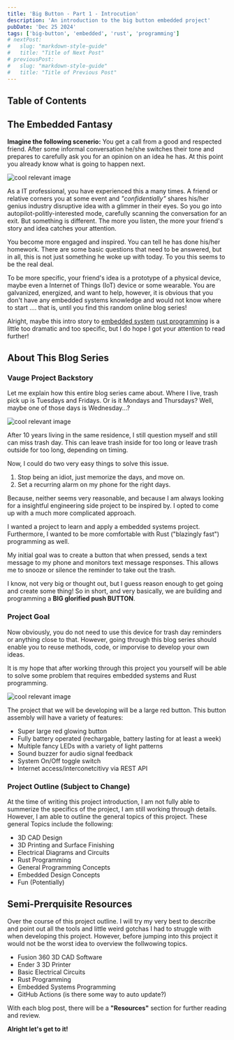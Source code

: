 ```yaml
---
title: 'Big Button - Part 1 - Introcution'
description: 'An introduction to the big button embedded project'
pubDate: 'Dec 25 2024'
tags: ['big-button', 'embedded', 'rust', 'programming']
# nextPost: 
#   slug: "markdown-style-guide"
#   title: "Title of Next Post"
# previousPost:
#   slug: "markdown-style-guide"
#   title: "Title of Previous Post"
---
```



## Table of Contents

## The Embedded Fantasy

**Imagine the following scenerio:** You get a call from a good and respected
friend. After some informal conversation he/she switches their tone and prepares to
carefully ask you for an opinion on an idea he has. At this point you already
know what is going to happen next.

<img
   src="/src/assets/images/button/intro/friends-talking.jpg"
   alt="cool relevant image"
   class="w-2/3 mx-auto border border-2 border-accentColor"
/>

As a IT professional, you have experienced
this a many times. A friend or relative corners you at some event and
*"confidentially"* shares his/her genius industry disruptive idea with a glimmer in their eyes.
So you go into autopilot-politly-interested mode, carefully scanning the conversation
for an exit. But something is different. The more you listen, the more your
friend's story and idea catches your attention.

You become more engaged and inspired.
You can tell he has done his/her homework. There are some basic questions that
need to be answered, but in all, this is not just something he woke up with
today. To you this seems to be the real deal.

To be more specific, your friend's idea is a prototype of a physical device,
maybe even a Internet of Things (IoT) device or some wearable. You are galvanized, energized,
and want to help, however, it is obvious that you don't have any embedded
systems knowledge and would not know where to start .... that is, until you
find this random online blog series!

Alright, maybe this intro story to [embedded system](todo.com) [rust programming](todo.com) is a little too
dramatic and too specific, but I do hope I got your attention to read further!

## About This Blog Series


### Vauge Project Backstory

Let me explain how this entire blog series came about.
Where I live, trash pick up is Tuesdays and Fridays. Or is it Mondays and
Thursdays? Well, maybe one of those days is Wednesday...?

<img
   src="/src/assets/images/button/intro/trash-pickup.png"
   alt="cool relevant image"
   class="w-2/3 mx-auto border border-2 border-accentColor"
/>

After 10 years living in the same residence, I still question myself and still can
miss trash day. This can leave trash inside for too long or leave
trash outside for too long, depending on timing.

Now, I could do two very easy things to solve this issue.

1. Stop being an idiot, just memorize the days, and move on.
2. Set a recurring alarm on my phone for the right days.

Because, neither seems very reasonable, and because I am always looking
for a insightful engineering side project to be inspired by. I opted to come up
with a much more complicated approach.

I wanted a project to learn and
apply a embedded systems project. Furthermore, I wanted to be more
comfortable with Rust ("blazingly fast") programming as well.

My initial goal was to create a button that when pressed, sends a
text message to my phone and monitors text message responses.
This allows me to snooze or silence the reminder to take out the trash.

I know, not very big or thought out, but I guess reason enough to
get going and create some thing! So in short, and very basically,
we are building and programming a **BIG glorified push BUTTON**.


### Project Goal

Now obviously, you do not need to use this device for trash day reminders
or anything close to that. However, going through this blog series should
enable you to reuse methods, code, or imporvise to
develop your own ideas.

It is my hope that after working through this
project you yourself will be able to solve some problem that requires
embedded systems and Rust programming.

<img
   src="/src/assets/images/button/intro/button-cartoon.jpg"
   alt="cool relevant image"
   class="w-2/3 mx-auto border border-2 border-accentColor"
/>

The project that we will be developing will be a large red button. This
button assembly will have a variety of features:

- Super large red glowing button
- Fully battery operated (rechargable, battery lasting for at least a week)
- Multiple fancy LEDs with a variety of light patterns
- Sound buzzer for audio signal feedback
- System On/Off toggle switch
- Internet access/interconetcitivy via REST API

### Project Outline (Subject to Change)

At the time of writing this project introduction, I am not fully able to summerize
the specifics of the project, I am still working through details. However, I am
able to outline the general topics of this project. These general Topics include
the following:

- 3D CAD Design
- 3D Printing and Surface Finishing
- Electrical Diagrams and Circuits
- Rust Programming
- General Programming Concepts
- Embedded Design Concepts
- Fun (Potentially)

## Semi-Prerquisite Resources

Over the course of this project outline. I will try my very best to describe
and point out all the tools and little weird gotchas I had to struggle with when
developing this project. However, before jumping into this project it would not
be the worst idea to overview the follwowing topics. 

- Fusion 360 3D CAD Software
- Ender 3 3D Printer
- Basic Electrical Circuits
- Rust Programming
- Embedded Systems Programming
- GitHub Actions (is there some way to auto update?)

With each blog post, there will be a **"Resources"** section for further
reading and review.

**Alright let's get to it!**
